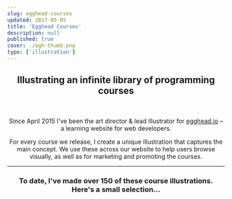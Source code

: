 ```yaml
---
slug: egghead-courses
updated: 2017-05-05
title: 'Egghead Courses'
description: null
published: true
cover: ./egh-thumb.png
type: ['illustration']
---
```


<FullWidthImage src="https://res.cloudinary.com/dg3gyk0gu/image/upload/c_scale,w_1800/v1589846448/maggieappleton.com/egghead-courses/EGHCourses_Cover.png" />

<Center>

## Illustrating an infinite library of programming courses

<br />

Since April 2015 I've been the art director & lead illustrator for <a noTip href="https://egghead.io/">egghead.io</a> – a learning website for web developers.

For every course we release, I create a unique illustration that captures the main concept. We use these across our website to help users browse visually, as well as for marketing and promoting the courses.

---

### To date, I've made over 150 of these course illustrations. Here's a small selection...


</Center>

<ThreeImageGrid maxwidth="1000px" imgPadding="1em">

<BasicImage width="320px"  src="https://res.cloudinary.com/dg3gyk0gu/image/upload/c_scale,w_400/v1589846446/maggieappleton.com/egghead-courses/EGH_Transducers_424.png" />

<BasicImage width="320px" src="https://res.cloudinary.com/dg3gyk0gu/image/upload/c_scale,w_400/v1589846520/maggieappleton.com/egghead-courses/Frame-2.85.png" />

<BasicImage width="320px" src="https://res.cloudinary.com/dg3gyk0gu/image/upload/c_scale,w_400/v1589846517/maggieappleton.com/egghead-courses/image-5.png" />

<BasicImage width="320px" src="https://res.cloudinary.com/dg3gyk0gu/image/upload/c_scale,w_400/v1589846511/maggieappleton.com/egghead-courses/Frame-2.80.png" />

<BasicImage width="320px" src="https://res.cloudinary.com/dg3gyk0gu/image/upload/c_scale,w_400/v1589846519/maggieappleton.com/egghead-courses/Frame-2.84.png" />

<BasicImage width="320px" src="https://res.cloudinary.com/dg3gyk0gu/image/upload/c_scale,w_400/v1589846512/maggieappleton.com/egghead-courses/Frame-2.81.png" />

<BasicImage width="320px" src="https://res.cloudinary.com/dg3gyk0gu/image/upload/c_scale,w_400/v1589846516/maggieappleton.com/egghead-courses/Frame-2.png" />

<BasicImage width="320px" src="https://res.cloudinary.com/dg3gyk0gu/image/upload/c_scale,w_400/v1589846509/maggieappleton.com/egghead-courses/Frame-2.75.png" />

<BasicImage width="320px" src="https://res.cloudinary.com/dg3gyk0gu/image/upload/c_scale,w_400/v1589846508/maggieappleton.com/egghead-courses/Frame-2.77.png" />

<BasicImage width="320px" src="https://res.cloudinary.com/dg3gyk0gu/image/upload/c_scale,w_400/v1589846506/maggieappleton.com/egghead-courses/Frame-2.76.png" />

<BasicImage width="320px" src="https://res.cloudinary.com/dg3gyk0gu/image/upload/c_scale,w_400/v1589846501/maggieappleton.com/egghead-courses/Frame-2.69.png" />

<BasicImage width="320px" src="https://res.cloudinary.com/dg3gyk0gu/image/upload/c_scale,w_400/v1589846502/maggieappleton.com/egghead-courses/Frame-2.70.png" />

<BasicImage width="320px" src="https://res.cloudinary.com/dg3gyk0gu/image/upload/c_scale,w_400/v1589846505/maggieappleton.com/egghead-courses/Frame-2.74.png" />

<BasicImage width="320px" src="https://res.cloudinary.com/dg3gyk0gu/image/upload/c_scale,w_400/v1589846500/maggieappleton.com/egghead-courses/Frame-2.65.png" />

<BasicImage width="320px" src="https://res.cloudinary.com/dg3gyk0gu/image/upload/c_scale,w_400/v1589846499/maggieappleton.com/egghead-courses/Frame-2.60.png" />

<BasicImage width="320px" src="https://res.cloudinary.com/dg3gyk0gu/image/upload/c_scale,w_400/v1589846497/maggieappleton.com/egghead-courses/Frame-2.57.png" />

<BasicImage width="320px" src="https://res.cloudinary.com/dg3gyk0gu/image/upload/c_scale,w_400/v1589846490/maggieappleton.com/egghead-courses/Frame-2.51.png" />

<BasicImage width="320px" src="https://res.cloudinary.com/dg3gyk0gu/image/upload/c_scale,w_400/v1589846495/maggieappleton.com/egghead-courses/Frame-2.55.png" />

<BasicImage width="320px" src="https://res.cloudinary.com/dg3gyk0gu/image/upload/c_scale,w_400/v1589846487/maggieappleton.com/egghead-courses/Frame-2.47.png" />

<BasicImage width="320px" src="https://res.cloudinary.com/dg3gyk0gu/image/upload/c_scale,w_400/v1589846485/maggieappleton.com/egghead-courses/Frame-2.44.png" />

<BasicImage width="320px" src="https://res.cloudinary.com/dg3gyk0gu/image/upload/c_scale,w_400/v1589846484/maggieappleton.com/egghead-courses/Frame-2.45.png" />

<BasicImage width="320px" src="https://res.cloudinary.com/dg3gyk0gu/image/upload/c_scale,w_400/v1589846480/maggieappleton.com/egghead-courses/Frame-2.40.png" />

<BasicImage width="320px" src="https://res.cloudinary.com/dg3gyk0gu/image/upload/c_scale,w_400/v1589846481/maggieappleton.com/egghead-courses/Frame-2.41.png" />

<BasicImage width="320px" src="https://res.cloudinary.com/dg3gyk0gu/image/upload/c_scale,w_400/v1589846482/maggieappleton.com/egghead-courses/Frame-2.43.png" />

<BasicImage width="320px" src="https://res.cloudinary.com/dg3gyk0gu/image/upload/c_scale,w_400/v1589846473/maggieappleton.com/egghead-courses/Frame-2.33.png" />

<BasicImage width="320px" src="https://res.cloudinary.com/dg3gyk0gu/image/upload/c_scale,w_400/v1589846475/maggieappleton.com/egghead-courses/Frame-2.35.png" />

<BasicImage width="320px" src="https://res.cloudinary.com/dg3gyk0gu/image/upload/c_scale,w_400/v1589846478/maggieappleton.com/egghead-courses/Frame-2.38.png" />

<BasicImage width="320px" src="https://res.cloudinary.com/dg3gyk0gu/image/upload/c_scale,w_400/v1589846472/maggieappleton.com/egghead-courses/Frame-2.30.png" />

<BasicImage width="320px" src="https://res.cloudinary.com/dg3gyk0gu/image/upload/c_scale,w_400/v1589846470/maggieappleton.com/egghead-courses/Frame-2.31.png" />

<BasicImage width="320px" src="https://res.cloudinary.com/dg3gyk0gu/image/upload/c_scale,w_400/v1589846468/maggieappleton.com/egghead-courses/Frame-2.26.png" />

<BasicImage width="320px" src="https://res.cloudinary.com/dg3gyk0gu/image/upload/c_scale,w_400/v1589846455/maggieappleton.com/egghead-courses/Frame-2.17.png" />

<BasicImage width="320px" src="https://res.cloudinary.com/dg3gyk0gu/image/upload/c_scale,w_400/v1589846459/maggieappleton.com/egghead-courses/Frame-2.14.png" />

<BasicImage width="320px" src="https://res.cloudinary.com/dg3gyk0gu/image/upload/c_scale,w_400/v1589846460/maggieappleton.com/egghead-courses/Frame-2.15.png" />

<BasicImage width="320px" src="https://res.cloudinary.com/dg3gyk0gu/image/upload/c_scale,w_400/v1589846453/maggieappleton.com/egghead-courses/Frame-2.11.png" />

<BasicImage width="320px" src="https://res.cloudinary.com/dg3gyk0gu/image/upload/c_scale,w_400/v1589846452/maggieappleton.com/egghead-courses/Frame-2.8.png" />

<BasicImage width="320px" src="https://res.cloudinary.com/dg3gyk0gu/image/upload/c_scale,w_400/v1589846451/maggieappleton.com/egghead-courses/Frame-2.4.png" />

<BasicImage width="320px" src="https://res.cloudinary.com/dg3gyk0gu/image/upload/c_scale,w_400/v1576741034/email-images/GatsbyThemes.png" />


<BasicImage width="320px" src="https://res.cloudinary.com/dg3gyk0gu/image/upload/c_scale,w_400/v1589848189/maggieappleton.com/egghead-courses/EGH_WebSecurity_424_2x.png" />

<BasicImage width="320px" src="https://res.cloudinary.com/dg3gyk0gu/image/upload/c_scale,w_400/v1589848272/maggieappleton.com/egghead-courses/EGH_TSGuards_424_2x.png" />

<BasicImage width="320px" src="https://res.cloudinary.com/dg3gyk0gu/image/upload/c_scale,w_400/v1589848250/maggieappleton.com/egghead-courses/EGH_Async_TS_424_2x.png" />

<BasicImage width="320px" src="https://res.cloudinary.com/dg3gyk0gu/image/upload/c_scale,w_400/v1589848370/maggieappleton.com/egghead-courses/EGH_RxJSMistakes_Final_424.png" />

<BasicImage width="320px" src="https://res.cloudinary.com/dg3gyk0gu/image/upload/c_scale,w_400/v1589848412/maggieappleton.com/egghead-courses/EGH-RxJSObservables.png" />

<BasicImage width="320px" src="https://res.cloudinary.com/dg3gyk0gu/image/upload/c_scale,w_400/v1576741034/email-images/SuspenseAsyncUI_1000.png" />

<BasicImage width="320px" src="https://res.cloudinary.com/dg3gyk0gu/image/upload/c_scale,w_400/v1576741034/email-images/VueRouter.png" />

<BasicImage width="320px" src="https://res.cloudinary.com/dg3gyk0gu/image/upload/c_scale,w_400/v1576213864/email-images/React_Suspense_Final.png" />


</ThreeImageGrid>
